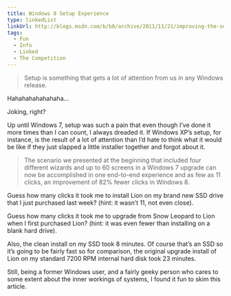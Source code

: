 ```yaml
---
title: Windows 8 Setup Experience
type: linkedList
linkUrl: http://blogs.msdn.com/b/b8/archive/2011/11/21/improving-the-setup-experience.aspx
tags:
  - Fun
  - Info
  - Linked
  - The Competition
---
```


> Setup is something that gets a lot of attention from us in any Windows release.

Hahahahahahahaha…

Joking, right?

Up until Windows 7, setup was such a pain that even though I’ve done it more times than I can count, I always dreaded it. If Windows XP’s setup, for instance, is the result of a lot of attention than I’d hate to think what it would be like if they just slapped a little installer together and forgot about it.

> The scenario we presented at the beginning that included four different wizards and up to 60 screens in a Windows 7 upgrade can now be accomplished in one end-to-end experience and as few as 11 clicks, an improvement of 82% fewer clicks in Windows 8.

Guess how many clicks it took me to install Lion on my brand new SSD drive that I just purchased last week? (hint: it wasn’t 11, not even close).

Guess how many clicks it took me to upgrade from Snow Leopard to Lion when I first purchased Lion? (hint: it was even fewer than installing on a blank hard drive).

Also, the clean install on my SSD took 8 minutes. Of course that’s an SSD so it’s going to be fairly fast so for comparison, the original upgrade install of Lion on my standard 7200 RPM internal hard disk took 23 minutes.

Still, being a former Windows user, and a fairly geeky person who cares to some extent about the inner workings of systems, I found it fun to skim this article.
